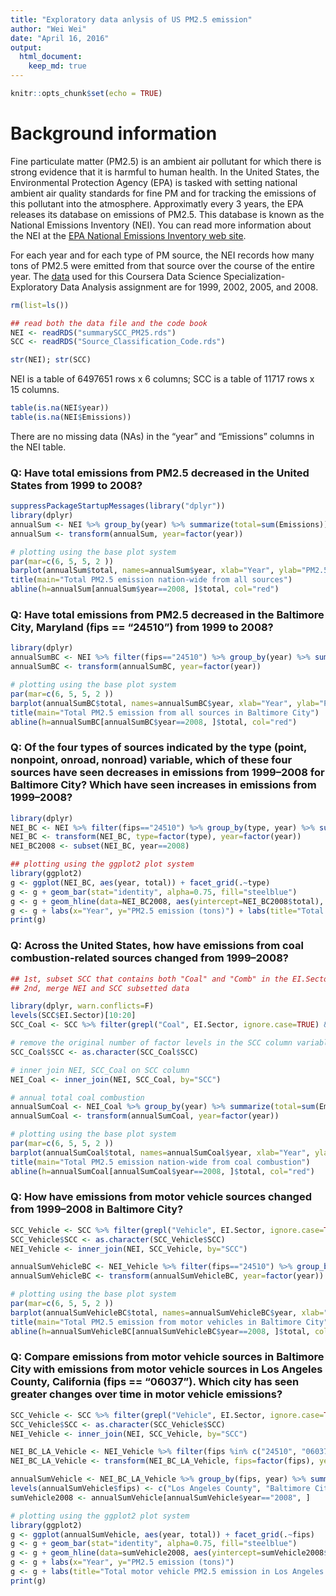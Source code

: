 ```yaml
---
title: "Exploratory data anlysis of US PM2.5 emission"
author: "Wei Wei"
date: "April 16, 2016"
output: 
  html_document:
    keep_md: true
---
```


```r
knitr::opts_chunk$set(echo = TRUE)
```
# Background information

Fine particulate matter (PM2.5) is an ambient air pollutant for which there is strong evidence that it is harmful to human health. In the United States, the Environmental Protection Agency (EPA) is tasked with setting national ambient air quality standards for fine PM and for tracking the emissions of this pollutant into the atmosphere. Approximatly every 3 years, the EPA releases its database on emissions of PM2.5. This database is known as the National Emissions Inventory (NEI). You can read more information about the NEI at the [EPA National Emissions Inventory web site][1].

For each year and for each type of PM source, the NEI records how many tons of PM2.5 were emitted from that source over the course of the entire year. The [data][2] used for this Coursera Data Science Specialization-Exploratory Data Analysis assignment are for 1999, 2002, 2005, and 2008.

[1]: https://www.epa.gov/air-emissions-inventories "EPA National Emissions Inventory web site"
[2]: https://d396qusza40orc.cloudfront.net/exdata%2Fdata%2FNEI_data.zip "data"
```r
rm(list=ls())

## read both the data file and the code book
NEI <- readRDS("summarySCC_PM25.rds")
SCC <- readRDS("Source_Classification_Code.rds")
```
```r
str(NEI); str(SCC)
```
NEI is a table of 6497651 rows x 6 columns; SCC is a table of 11717 rows x 15 columns.

```r
table(is.na(NEI$year))
table(is.na(NEI$Emissions))
```
There are no missing data (NAs) in the "year" and "Emissions" columns in the NEI table.

### Q: Have total emissions from PM2.5 decreased in the United States from 1999 to 2008?
    
```r
suppressPackageStartupMessages(library("dplyr"))
library(dplyr)
annualSum <- NEI %>% group_by(year) %>% summarize(total=sum(Emissions))
annualSum <- transform(annualSum, year=factor(year))

# plotting using the base plot system
par(mar=c(6, 5, 5, 2 ))
barplot(annualSum$total, names=annualSum$year, xlab="Year", ylab="PM2.5 emission (tons)")
title(main="Total PM2.5 emission nation-wide from all sources")
abline(h=annualSum[annualSum$year==2008, ]$total, col="red")
```
    
### Q: Have total emissions from PM2.5 decreased in the Baltimore City, Maryland (fips == "24510") from 1999 to 2008?
      
```r
library(dplyr)
annualSumBC <- NEI %>% filter(fips=="24510") %>% group_by(year) %>% summarize(total=sum(Emissions))
annualSumBC <- transform(annualSumBC, year=factor(year))

# plotting using the base plot system
par(mar=c(6, 5, 5, 2 ))
barplot(annualSumBC$total, names=annualSumBC$year, xlab="Year", ylab="PM2.5 emission (tons)")
title(main="Total PM2.5 emission from all sources in Baltimore City")
abline(h=annualSumBC[annualSumBC$year==2008, ]$total, col="red")
```
    
### Q: Of the four types of sources indicated by the type (point, nonpoint, onroad, nonroad) variable, which of these four sources have seen decreases in emissions from 1999–2008 for Baltimore City? Which have seen increases in emissions from 1999–2008?
    
```r
library(dplyr)
NEI_BC <- NEI %>% filter(fips=="24510") %>% group_by(type, year) %>% summarize(total=sum(Emissions))
NEI_BC <- transform(NEI_BC, type=factor(type), year=factor(year))
NEI_BC2008 <- subset(NEI_BC, year==2008)

## plotting using the ggplot2 plot system
library(ggplot2)
g <- ggplot(NEI_BC, aes(year, total)) + facet_grid(.~type)
g <- g + geom_bar(stat="identity", alpha=0.75, fill="steelblue")
g <- g + geom_hline(data=NEI_BC2008, aes(yintercept=NEI_BC2008$total), col="red")
g <- g + labs(x="Year", y="PM2.5 emission (tons)") + labs(title="Total PM2.5 emission in Baltimore City by source type")
print(g)
```
    
### Q: Across the United States, how have emissions from coal combustion-related sources changed from 1999–2008?
    
```r
## 1st, subset SCC that contains both "Coal" and "Comb" in the EI.Sector column
## 2nd, merge NEI and SCC subsetted data

library(dplyr, warn.conflicts=F)
levels(SCC$EI.Sector)[10:20]
SCC_Coal <- SCC %>% filter(grepl("Coal", EI.Sector, ignore.case=TRUE) & grepl("Comb", EI.Sector, ignore.case=T))

# remove the original number of factor levels in the SCC column variable by coversion to character class
SCC_Coal$SCC <- as.character(SCC_Coal$SCC)

# inner join NEI, SCC_Coal on SCC column
NEI_Coal <- inner_join(NEI, SCC_Coal, by="SCC")

# annual total coal combustion 
annualSumCoal <- NEI_Coal %>% group_by(year) %>% summarize(total=sum(Emissions))
annualSumCoal <- transform(annualSumCoal, year=factor(year))

# plotting using the base plot system
par(mar=c(6, 5, 5, 2 ))
barplot(annualSumCoal$total, names=annualSumCoal$year, xlab="Year", ylab="PM2.5 emission (tons)")
title(main="Total PM2.5 emission nation-wide from coal combustion")
abline(h=annualSumCoal[annualSumCoal$year==2008, ]$total, col="red")
```
   
### Q: How have emissions from motor vehicle sources changed from 1999–2008 in Baltimore City?
    
```r
SCC_Vehicle <- SCC %>% filter(grepl("Vehicle", EI.Sector, ignore.case=TRUE))
SCC_Vehicle$SCC <- as.character(SCC_Vehicle$SCC)
NEI_Vehicle <- inner_join(NEI, SCC_Vehicle, by="SCC")

annualSumVehicleBC <- NEI_Vehicle %>% filter(fips=="24510") %>% group_by(year) %>% summarize(total=sum(Emissions))
annualSumVehicleBC <- transform(annualSumVehicleBC, year=factor(year))

# plotting using the base plot system
par(mar=c(6, 5, 5, 2 ))
barplot(annualSumVehicleBC$total, names=annualSumVehicleBC$year, xlab="Year", ylab="PM2.5 emission (tons)")
title(main="Total PM2.5 emission from motor vehicles in Baltimore City")
abline(h=annualSumVehicleBC[annualSumVehicleBC$year==2008, ]$total, col="red")
```
    
### Q: Compare emissions from motor vehicle sources in Baltimore City with emissions from motor vehicle sources in Los Angeles County, California (fips == "06037"). Which city has seen greater changes over time in motor vehicle emissions?
    
```r
SCC_Vehicle <- SCC %>% filter(grepl("Vehicle", EI.Sector, ignore.case=TRUE))
SCC_Vehicle$SCC <- as.character(SCC_Vehicle$SCC)
NEI_Vehicle <- inner_join(NEI, SCC_Vehicle, by="SCC")

NEI_BC_LA_Vehicle <- NEI_Vehicle %>% filter(fips %in% c("24510", "06037"))
NEI_BC_LA_Vehicle <- transform(NEI_BC_LA_Vehicle, fips=factor(fips), year=factor(year))

annualSumVehicle <- NEI_BC_LA_Vehicle %>% group_by(fips, year) %>% summarize(total=sum(Emissions))
levels(annualSumVehicle$fips) <- c("Los Angeles County", "Baltimore City")
sumVehicle2008 <- annualSumVehicle[annualSumVehicle$year=="2008", ]

# plotting using the ggplot2 plot system
library(ggplot2)
g <- ggplot(annualSumVehicle, aes(year, total)) + facet_grid(.~fips)
g <- g + geom_bar(stat="identity", alpha=0.75, fill="steelblue")
g <- g + geom_hline(data=sumVehicle2008, aes(yintercept=sumVehicle2008$total), col="red")
g <- g + labs(x="Year", y="PM2.5 emission (tons)") 
g <- g + labs(title="Total motor vehicle PM2.5 emission in Los Angeles vs in Baltimore City")
print(g)
```